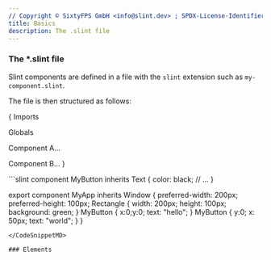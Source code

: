 ```yaml
---
// Copyright © SixtyFPS GmbH <info@slint.dev> ; SPDX-License-Identifier: MIT
title: Basics
description: The .slint file
---
```


### The *.slint file
Slint components are defined in a file with the `slint` extension such as `my-component.slint`.

The file is then structured as follows:

\{
  Imports

  Globals 

  Component A...

  Component B...
\}

<CodeSnippetMD imagePath="/src/assets/generated/basics-example.png" imageAlt='Example slint file'>
```slint
component MyButton inherits Text {
    color: black;
    // ...
}


export component MyApp inherits Window {
    preferred-width: 200px;
    preferred-height: 100px;
    Rectangle {
        width: 200px;
        height: 100px;
        background: green;
    }
    MyButton {
        x:0;y:0;
        text: "hello";
    }
    MyButton {
        y:0;
        x: 50px;
        text: "world";
    }
}
```
</CodeSnippetMD>

### Elements





